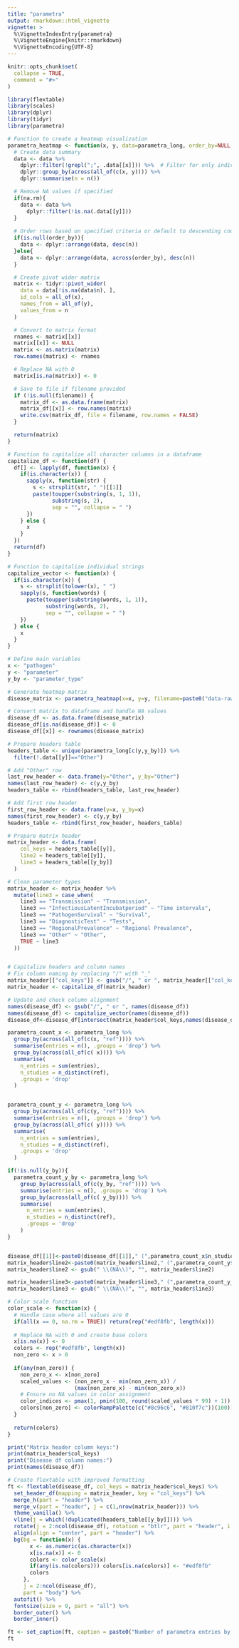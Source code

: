```yaml
---
title: "parametra"
output: rmarkdown::html_vignette
vignette: >
  %\VignetteIndexEntry{parametra}
  %\VignetteEngine{knitr::rmarkdown}
  %\VignetteEncoding{UTF-8}
---
```


```r
knitr::opts_chunk$set(
  collapse = TRUE,
  comment = "#>"
)
```

```r
library(flextable)
library(scales)
library(dplyr)
library(tidyr)
library(parametra)
```

```r
# Function to create a heatmap visualization
parametra_heatmap <- function(x, y, data=parametra_long, order_by=NULL, filename = NULL, na.rm=FALSE) {
  # Create data summary
  data <- data %>%
    dplyr::filter(!grepl(";", .data[[x]])) %>%  # Filter for only individual items
    dplyr::group_by(across(all_of(c(x, y)))) %>%
    dplyr::summarise(n = n())

  # Remove NA values if specified
  if(na.rm){
    data <- data %>%
      dplyr::filter(!is.na(.data[[y]]))
  }
  
  # Order rows based on specified criteria or default to descending count
  if(is.null(order_by)){
    data <- dplyr::arrange(data, desc(n))
  }else{
    data <- dplyr::arrange(data, across(order_by), desc(n))
  }

  # Create pivot wider matrix
  matrix <- tidyr::pivot_wider(
    data = data[!is.na(data$n), ],
    id_cols = all_of(x),
    names_from = all_of(y),
    values_from = n
  )

  # Convert to matrix format
  rnames <- matrix[[x]]
  matrix[[x]] <- NULL
  matrix <- as.matrix(matrix)
  row.names(matrix) <- rnames

  # Replace NA with 0
  matrix[is.na(matrix)] <- 0

  # Save to file if filename provided
  if (!is.null(filename)) {
    matrix_df <- as.data.frame(matrix)
    matrix_df[[x]] <- row.names(matrix)
    write.csv(matrix_df, file = filename, row.names = FALSE)
  }

  return(matrix)
}

# Function to capitalize all character columns in a dataframe
capitalize_df <- function(df) {
  df[] <- lapply(df, function(x) {
    if(is.character(x)) {
      sapply(x, function(str) {
        s <- strsplit(str, " ")[[1]]
        paste(toupper(substring(s, 1, 1)), 
              substring(s, 2),
              sep = "", collapse = " ")
      })
    } else {
      x
    }
  })
  return(df)
}

# Function to capitalize individual strings
capitalize_vector <- function(x) {
  if(is.character(x)) {
    s <- strsplit(tolower(x), " ")
    sapply(s, function(words) {
      paste(toupper(substring(words, 1, 1)), 
            substring(words, 2),
            sep = "", collapse = " ")
    })
  } else {
    x
  }
}
```



```r
# Define main variables
x <- "pathogen"
y <- "parameter"
y_by <- "parameter_type"

# Generate heatmap matrix
disease_matrix <- parametra_heatmap(x=x, y=y, filename=paste0("data-raw/heatmaps/",x,"_",y,".csv"))

# Convert matrix to dataframe and handle NA values
disease_df <- as.data.frame(disease_matrix)
disease_df[is.na(disease_df)] <- 0
disease_df[[x]] <- rownames(disease_matrix)

# Prepare headers table
headers_table <- unique(parametra_long[c(y,y_by)]) %>%
  filter(!.data[[y]]=="Other")

# Add "Other" row
last_row_header <- data.frame(y="Other", y_by="Other")
names(last_row_header) <- c(y,y_by)
headers_table <- rbind(headers_table, last_row_header)

# Add first row header
first_row_header <- data.frame(y=x, y_by=x)
names(first_row_header) <- c(y,y_by)
headers_table <- rbind(first_row_header, headers_table)

# Prepare matrix header
matrix_header <- data.frame(
    col_keys = headers_table[[y]],
    line2 = headers_table[[y]],
    line3 = headers_table[[y_by]]
  )

# Clean parameter types
matrix_header <- matrix_header %>%
  mutate(line3 = case_when(
    line3 == "Transmission" ~ "Transmission",
    line3 == "InfectiousLatentIncubatperiod" ~ "Time intervals",
    line3 == "PathogenSurvival" ~ "Survival",
    line3 == "DiagnosticTest" ~ "Tests",
    line3 == "RegionalPrevalence" ~ "Regional Prevalence",
    line3 == "Other" ~ "Other",
    TRUE ~ line3
  ))


# Capitalize headers and column names
# Fix column naming by replacing "/" with "_"
matrix_header[["col_keys"]] <- gsub("/", " or ", matrix_header[["col_keys"]])
matrix_header <- capitalize_df(matrix_header)

# Update and check column alignment
names(disease_df) <- gsub("/", " or ", names(disease_df))
names(disease_df) <- capitalize_vector(names(disease_df))
disease_df<-disease_df[intersect(matrix_header$col_keys,names(disease_df))] 

parametra_count_x <- parametra_long %>%
  group_by(across(all_of(c(x, "ref")))) %>%
  summarise(entries = n(), .groups = 'drop') %>%
  group_by(across(all_of(c( x)))) %>%
  summarise(
    n_entries = sum(entries),
    n_studies = n_distinct(ref),
    .groups = 'drop'
  )


parametra_count_y <- parametra_long %>%
  group_by(across(all_of(c(y, "ref")))) %>%
  summarise(entries = n(), .groups = 'drop') %>%
  group_by(across(all_of(c( y)))) %>%
  summarise(
    n_entries = sum(entries),
    n_studies = n_distinct(ref),
    .groups = 'drop'
  )

if(!is.null(y_by)){
  parametra_count_y_by <- parametra_long %>%
    group_by(across(all_of(c(y_by, "ref")))) %>%
    summarise(entries = n(), .groups = 'drop') %>%
    group_by(across(all_of(c( y_by)))) %>%
    summarise(
      n_entries = sum(entries),
      n_studies = n_distinct(ref),
      .groups = 'drop'
    )
}


disease_df[[1]]<-paste0(disease_df[[1]]," (",parametra_count_x$n_studies[match(disease_df[[1]],parametra_count_x[[1]])],")")
matrix_header$line2<-paste0(matrix_header$line2," (",parametra_count_y$n_studies[match(headers_table[[y]],parametra_count_y[[y]])],")")
matrix_header$line2 <- gsub(" \\(NA\\)", "", matrix_header$line2)

matrix_header$line3<-paste0(matrix_header$line3," (",parametra_count_y_by$n_studies[match(headers_table[[y_by]],parametra_count_y_by[[y_by]])],")")
matrix_header$line3 <- gsub(" \\(NA\\)", "", matrix_header$line3)

# Color scale function
color_scale <- function(x) {
  # Handle case where all values are 0
  if(all(x == 0, na.rm = TRUE)) return(rep("#edf8fb", length(x)))
  
  # Replace NA with 0 and create base colors
  x[is.na(x)] <- 0
  colors <- rep("#edf8fb", length(x))
  non_zero <- x > 0
  
  if(any(non_zero)) {
    non_zero_x <- x[non_zero]
    scaled_values <- (non_zero_x - min(non_zero_x)) / 
                     (max(non_zero_x) - min(non_zero_x))
    # Ensure no NA values in color assignment
    color_indices <- pmax(1, pmin(100, round(scaled_values * 99) + 1))
    colors[non_zero] <- colorRampPalette(c("#8c96c6", "#810f7c"))(100)[color_indices]
  }
  
  return(colors)
}

print("Matrix header column keys:")
print(matrix_header$col_keys)
print("Disease df column names:")
print(names(disease_df))

# Create flextable with improved formatting
ft <- flextable(disease_df, col_keys = matrix_header$col_keys) %>%
  set_header_df(mapping = matrix_header, key = "col_keys") %>%
  merge_h(part = "header") %>%
  merge_v(part = "header", j = c(1,nrow(matrix_header))) %>%
  theme_vanilla() %>%
  vline(j = which(!duplicated(headers_table[[y_by]]))) %>%
  rotate(j = 2:ncol(disease_df), rotation = "btlr", part = "header", i = 1) %>%
  align(align = "center", part = "header") %>%
  bg(bg = function(x) {
       x <- as.numeric(as.character(x))
       x[is.na(x)] <- 0
       colors <- color_scale(x)
       if(any(is.na(colors))) colors[is.na(colors)] <- "#edf8fb"
       colors
     },
     j = 2:ncol(disease_df),
     part = "body") %>%
  autofit() %>%
  fontsize(size = 9, part = "all") %>%
  border_outer() %>%
  border_inner()

ft <- set_caption(ft, caption = paste0("Number of parametra entries by ", x, " and ", y, ". The numbers in parentheses indicate the count of studies where these entries were collected. Total number of studies: ", length(unique(parametra_long$ref))))
ft
```
